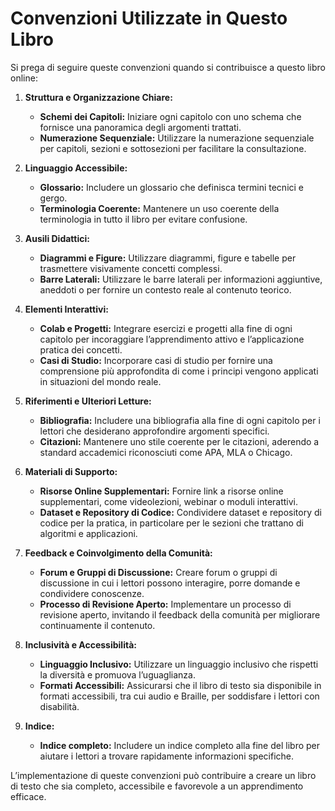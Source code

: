 # Convenzioni Utilizzate in Questo Libro

Si prega di seguire queste convenzioni quando si contribuisce a questo libro online:

1. **Struttura e Organizzazione Chiare:**

   - **Schemi dei Capitoli:** Iniziare ogni capitolo con uno schema che fornisce una panoramica degli argomenti trattati.
   - **Numerazione Sequenziale:** Utilizzare la numerazione sequenziale per capitoli, sezioni e sottosezioni per facilitare la consultazione.

2. **Linguaggio Accessibile:**

   - **Glossario:** Includere un glossario che definisca termini tecnici e gergo.
   - **Terminologia Coerente:** Mantenere un uso coerente della terminologia in tutto il libro per evitare confusione.

3. **Ausili Didattici:**

   - **Diagrammi e Figure:** Utilizzare diagrammi, figure e tabelle per trasmettere visivamente concetti complessi.
   - **Barre Laterali:** Utilizzare le barre laterali per informazioni aggiuntive, aneddoti o per fornire un contesto reale al contenuto teorico.

4. **Elementi Interattivi:**

   - **Colab e Progetti:** Integrare esercizi e progetti alla fine di ogni capitolo per incoraggiare l'apprendimento attivo e l'applicazione pratica dei concetti.
   - **Casi di Studio:** Incorporare casi di studio per fornire una comprensione più approfondita di come i principi vengono applicati in situazioni del mondo reale.

5. **Riferimenti e Ulteriori Letture:**

   - **Bibliografia:** Includere una bibliografia alla fine di ogni capitolo per i lettori che desiderano approfondire argomenti specifici.
   - **Citazioni:** Mantenere uno stile coerente per le citazioni, aderendo a standard accademici riconosciuti come APA, MLA o Chicago.

6. **Materiali di Supporto:**

   - **Risorse Online Supplementari:** Fornire link a risorse online supplementari, come videolezioni, webinar o moduli interattivi.
   - **Dataset e Repository di Codice:** Condividere dataset e repository di codice per la pratica, in particolare per le sezioni che trattano di algoritmi e applicazioni.

7. **Feedback e Coinvolgimento della Comunità:**

   - **Forum e Gruppi di Discussione:** Creare forum o gruppi di discussione in cui i lettori possono interagire, porre domande e condividere conoscenze.
   - **Processo di Revisione Aperto:** Implementare un processo di revisione aperto, invitando il feedback della comunità per migliorare continuamente il contenuto.

8. **Inclusività e Accessibilità:**

   - **Linguaggio Inclusivo:** Utilizzare un linguaggio inclusivo che rispetti la diversità e promuova l'uguaglianza.
   - **Formati Accessibili:** Assicurarsi che il libro di testo sia disponibile in formati accessibili, tra cui audio e Braille, per soddisfare i lettori con disabilità.

9. **Indice:**
   - **Indice completo:** Includere un indice completo alla fine del libro per aiutare i lettori a trovare rapidamente informazioni specifiche.

L'implementazione di queste convenzioni può contribuire a creare un libro di testo che sia completo, accessibile e favorevole a un apprendimento efficace.
